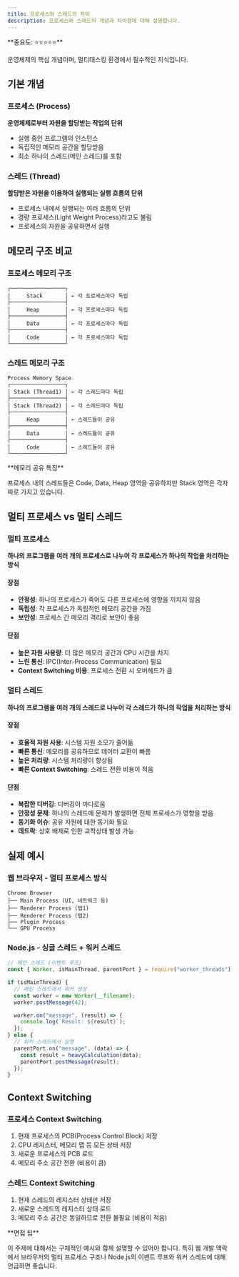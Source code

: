```yaml
---
title: 프로세스와 스레드의 차이
description: 프로세스와 스레드의 개념과 차이점에 대해 설명합니다.
---
```



<Callout type="info">
**중요도: ⭐⭐⭐⭐⭐**

운영체제의 핵심 개념이며, 멀티태스킹 환경에서 필수적인 지식입니다.

</Callout>

## 기본 개념

### 프로세스 (Process)

**운영체제로부터 자원을 할당받는 작업의 단위**

- 실행 중인 프로그램의 인스턴스
- 독립적인 메모리 공간을 할당받음
- 최소 하나의 스레드(메인 스레드)를 포함

### 스레드 (Thread)

**할당받은 자원을 이용하여 실행되는 실행 흐름의 단위**

- 프로세스 내에서 실행되는 여러 흐름의 단위
- 경량 프로세스(Light Weight Process)라고도 불림
- 프로세스의 자원을 공유하면서 실행

## 메모리 구조 비교

### 프로세스 메모리 구조

```
┌─────────────────┐
│     Stack       │ ← 각 프로세스마다 독립
├─────────────────┤
│     Heap        │ ← 각 프로세스마다 독립
├─────────────────┤
│     Data        │ ← 각 프로세스마다 독립
├─────────────────┤
│     Code        │ ← 각 프로세스마다 독립
└─────────────────┘
```

### 스레드 메모리 구조

```
Process Memory Space
┌─────────────────┐
│ Stack (Thread1) │ ← 각 스레드마다 독립
├─────────────────┤
│ Stack (Thread2) │ ← 각 스레드마다 독립
├─────────────────┤
│     Heap        │ ← 스레드들이 공유
├─────────────────┤
│     Data        │ ← 스레드들이 공유
├─────────────────┤
│     Code        │ ← 스레드들이 공유
└─────────────────┘
```

<Callout type="note">
**메모리 공유 특징**

프로세스 내의 스레드들은 Code, Data, Heap 영역을 공유하지만 Stack 영역은 각자 따로 가지고 있습니다.

</Callout>

## 멀티 프로세스 vs 멀티 스레드

### 멀티 프로세스

**하나의 프로그램을 여러 개의 프로세스로 나누어 각 프로세스가 하나의 작업을 처리하는 방식**

#### 장점

- **안정성**: 하나의 프로세스가 죽어도 다른 프로세스에 영향을 끼치지 않음
- **독립성**: 각 프로세스가 독립적인 메모리 공간을 가짐
- **보안성**: 프로세스 간 메모리 격리로 보안이 좋음

#### 단점

- **높은 자원 사용량**: 더 많은 메모리 공간과 CPU 시간을 차지
- **느린 통신**: IPC(Inter-Process Communication) 필요
- **Context Switching 비용**: 프로세스 전환 시 오버헤드가 큼

### 멀티 스레드

**하나의 프로그램을 여러 개의 스레드로 나누어 각 스레드가 하나의 작업을 처리하는 방식**

#### 장점

- **효율적 자원 사용**: 시스템 자원 소모가 줄어듦
- **빠른 통신**: 메모리를 공유하므로 데이터 교환이 빠름
- **높은 처리량**: 시스템 처리량이 향상됨
- **빠른 Context Switching**: 스레드 전환 비용이 적음

#### 단점

- **복잡한 디버깅**: 디버깅이 까다로움
- **안정성 문제**: 하나의 스레드에 문제가 발생하면 전체 프로세스가 영향을 받음
- **동기화 이슈**: 공유 자원에 대한 동기화 필요
- **데드락**: 상호 배제로 인한 교착상태 발생 가능

## 실제 예시

### 웹 브라우저 - 멀티 프로세스 방식

```
Chrome Browser
├── Main Process (UI, 네트워크 등)
├── Renderer Process (탭1)
├── Renderer Process (탭2)
├── Plugin Process
└── GPU Process
```

### Node.js - 싱글 스레드 + 워커 스레드

```javascript
// 메인 스레드 (이벤트 루프)
const { Worker, isMainThread, parentPort } = require("worker_threads");

if (isMainThread) {
  // 메인 스레드에서 워커 생성
  const worker = new Worker(__filename);
  worker.postMessage(42);

  worker.on("message", (result) => {
    console.log(`Result: ${result}`);
  });
} else {
  // 워커 스레드에서 실행
  parentPort.on("message", (data) => {
    const result = heavyCalculation(data);
    parentPort.postMessage(result);
  });
}
```

## Context Switching

### 프로세스 Context Switching

1. 현재 프로세스의 PCB(Process Control Block) 저장
2. CPU 레지스터, 메모리 맵 등 모든 상태 저장
3. 새로운 프로세스의 PCB 로드
4. 메모리 주소 공간 전환 (비용이 큼)

### 스레드 Context Switching

1. 현재 스레드의 레지스터 상태만 저장
2. 새로운 스레드의 레지스터 상태 로드
3. 메모리 주소 공간은 동일하므로 전환 불필요 (비용이 적음)

<Callout type="info">
**면접 팁**

이 주제에 대해서는 구체적인 예시와 함께 설명할 수 있어야 합니다. 특히 웹 개발 맥락에서 브라우저의 멀티 프로세스 구조나 Node.js의 이벤트 루프와 워커 스레드에 대해 언급하면 좋습니다.

</Callout>

